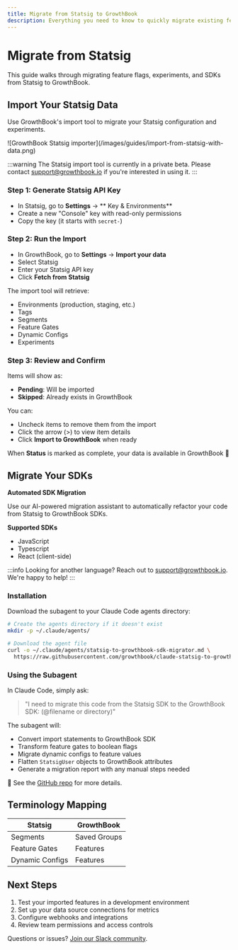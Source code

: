 ```yaml
---
title: Migrate from Statsig to GrowthBook
description: Everything you need to know to quickly migrate existing features, experiments, SDKs, and more from Statsig to GrowthBook, the largest open source experimentation platform.
---
```



# Migrate from Statsig

This guide walks through migrating feature flags, experiments, and SDKs from Statsig to GrowthBook.

## Import Your Statsig Data

Use GrowthBook's import tool to migrate your Statsig configuration and experiments.

<MaxWidthImage border>
![GrowthBook Statsig importer](/images/guides/import-from-statsig-with-data.png)
</MaxWidthImage>

:::warning
The Statsig import tool is currently in a private beta. Please contact support@growthbook.io if you're interested in using it.
:::

### Step 1: Generate Statsig API Key

- In Statsig, go to **Settings** → ** Key & Environments**
- Create a new "Console" key with read-only permissions
- Copy the key (it starts with `secret-`)

### Step 2: Run the Import

- In GrowthBook, go to **Settings** → **Import your data**
- Select Statsig
- Enter your Statsig API key
- Click **Fetch from Statsig** 

The import tool will retrieve:

- Environments (production, staging, etc.)
- Tags
- Segments 
- Feature Gates
- Dynamic Configs
- Experiments

### Step 3: Review and Confirm

Items will show as:

- **Pending**: Will be imported
- **Skipped**: Already exists in GrowthBook

You can:

- Uncheck items to remove them from the import
- Click the arrow (>) to view item details
- Click **Import to GrowthBook** when ready

When **Status** is marked as complete, your data is available in GrowthBook 🎉

## Migrate Your SDKs

**Automated SDK Migration**

Use our AI-powered migration assistant to automatically refactor your code from Statsig to GrowthBook SDKs.

**Supported SDKs**
- JavaScript
- Typescript
- React (client-side)

:::info
Looking for another language? Reach out to support@growthbook.io. We're happy to help!
:::

### Installation

Download the subagent to your Claude Code agents directory:

```bash
# Create the agents directory if it doesn't exist
mkdir -p ~/.claude/agents/

# Download the agent file
curl -o ~/.claude/agents/statsig-to-growthbook-sdk-migrator.md \
  https://raw.githubusercontent.com/growthbook/claude-statsig-to-growthbook-sdk-migrator/main/.claude/agents/statsig-to-growthbook-sdk-migrator.md
```

### Using the Subagent

In Claude Code, simply ask:

> "I need to migrate this code from the Statsig SDK to the GrowthBook SDK: (@filename or directory)"

The subagent will:

- Convert import statements to GrowthBook SDK
- Transform feature gates to boolean flags
- Migrate dynamic configs to feature values
- Flatten `StatsigUser` objects to GrowthBook attributes
- Generate a migration report with any manual steps needed

🔗 See the [GitHub repo](https://github.com/growthbook/claude-statsig-to-growthbook-sdk-migrator) for more details.

## Terminology Mapping

| Statsig | GrowthBook |
| --- | --- |
| Segments | Saved Groups |
| Feature Gates | Features |
| Dynamic Configs | Features |

## Next Steps

1. Test your imported features in a development environment
2. Set up your data source connections for metrics
3. Configure webhooks and integrations
4. Review team permissions and access controls

Questions or issues? [Join our Slack community](https://join.slack.com/t/growthbookusers/shared_invite/zt-2xw8fu279-Y~hwnfCEf7WrEI9qScHURQ).